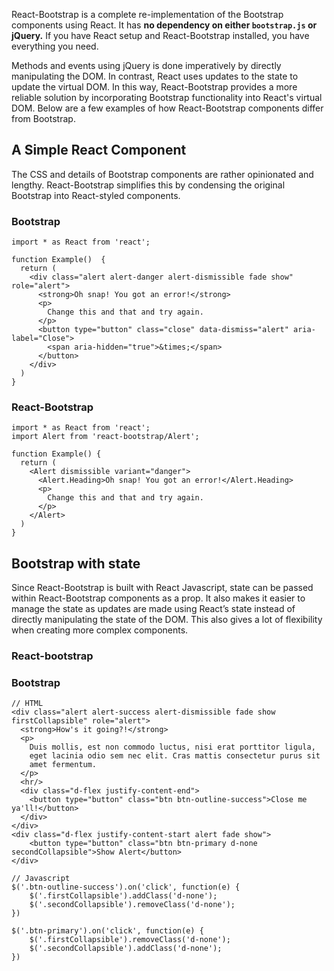 
<PageHeader title="Why React-Bootstrap?" />

React-Bootstrap is a complete re-implementation of the
Bootstrap components using React. It has **no dependency
on either `bootstrap.js` or jQuery.** If you have React
setup and React-Bootstrap installed, you have everything
you need.

Methods and events using jQuery is done imperatively
by directly manipulating the DOM. In contrast, React
uses updates to the state to update the virtual DOM.
In this way, React-Bootstrap provides a more reliable
solution by incorporating Bootstrap functionality into
React's virtual DOM. Below are a few examples of how
React-Bootstrap components differ from Bootstrap.

## A Simple React Component

The CSS and details of Bootstrap components are rather
opinionated and lengthy. React-Bootstrap simplifies
this by condensing the original Bootstrap into React-styled
components.

### Bootstrap

```
import * as React from 'react';

function Example()  {
  return (
    <div class="alert alert-danger alert-dismissible fade show" role="alert">
      <strong>Oh snap! You got an error!</strong>
      <p>
        Change this and that and try again.
      </p>
      <button type="button" class="close" data-dismiss="alert" aria-label="Close">
        <span aria-hidden="true">&times;</span>
      </button>
    </div>
  )
}

```

### React-Bootstrap

```
import * as React from 'react';
import Alert from 'react-bootstrap/Alert';

function Example() {
  return (
    <Alert dismissible variant="danger">
      <Alert.Heading>Oh snap! You got an error!</Alert.Heading>
      <p>
        Change this and that and try again.
      </p>
    </Alert>
  )
}
```

## Bootstrap with state

Since React-Bootstrap is built with React Javascript, state
can be passed within React-Bootstrap components as a prop.
It also makes it easier to manage the state as updates are
made using React’s state instead of directly manipulating
the state of the DOM. This also gives a lot of flexibility
when creating more complex components.

### React-bootstrap

<ReactPlayground codeText={DismissibleControlled} />

### Bootstrap

```
// HTML
<div class="alert alert-success alert-dismissible fade show firstCollapsible" role="alert">
  <strong>How's it going?!</strong>
  <p>
    Duis mollis, est non commodo luctus, nisi erat porttitor ligula,
    eget lacinia odio sem nec elit. Cras mattis consectetur purus sit
    amet fermentum.
  </p>
  <hr/>
  <div class="d-flex justify-content-end">
	<button type="button" class="btn btn-outline-success">Close me ya'll!</button>
  </div>
</div>
<div class="d-flex justify-content-start alert fade show">
	<button type="button" class="btn btn-primary d-none secondCollapsible">Show Alert</button>
</div>

// Javascript
$('.btn-outline-success').on('click', function(e) {
    $('.firstCollapsible').addClass('d-none');
    $('.secondCollapsible').removeClass('d-none');
})

$('.btn-primary').on('click', function(e) {
    $('.firstCollapsible').removeClass('d-none');
    $('.secondCollapsible').addClass('d-none');
})
```
